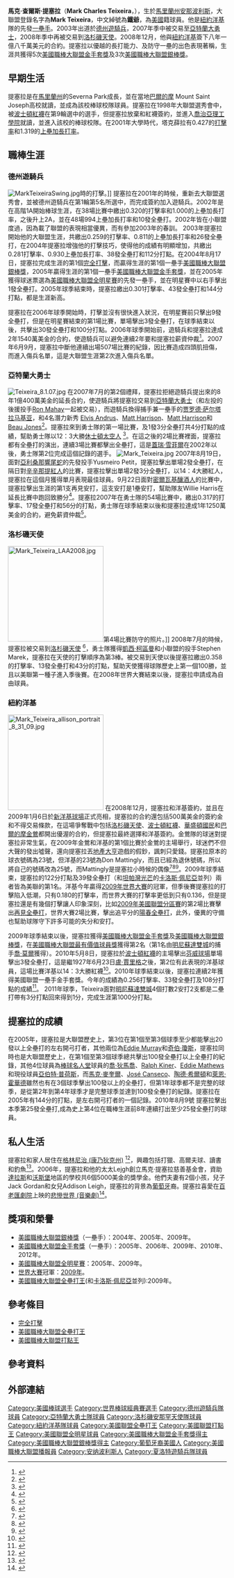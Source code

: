{{noteTA
|1=zh:提塞拉;zh-cn:塔克薛拉;zh-hans:塔克薛拉;zh-hant:塔克薛拉;zh-tw:特薛拉;
}}
{{Infobox MLB player|
bgcolor1=#1c2841|
bgcolor2=#6d7380|
textcolor1=white|
textcolor2=white|
name=馬克·提塞拉|
image=Mark Teixeira basepaths 2011.jpg|
width=250|
position=一壘手|
team=|
number=|
bats=左右開弓|
throws=右|
birthdate={{birth_date_and_age|1980|4|11|mf=y}}|
birthplace={{USA}}[[馬里蘭州|馬里蘭州]][[安那波利斯|安那波利斯]]|
debutyear=2003年4月1日|
debutteam=德州遊騎兵|
finaldate=10月2日|
finalyear=2016年|
finalteam=紐約洋基|
statyear=2016年10月3日|
stat1label=[[打擊率|打擊率]]|
stat1value=.268|
stat2label=[[全壘打|全壘打]]|
stat2value=409|
stat3label=[[打點|打點]]|
stat3value=1298|
teams=<nowiki></nowiki>
*[[德州遊騎兵|德州遊騎兵]]（{{by|2003年}}—{{MLBy|2007年}}）
*[[亞特蘭大勇士|亞特蘭大勇士]]（{{MLBy|2007年}} —{{by|2008年}}）
*[[洛杉磯天使|洛杉磯天使]]（{{by|2008年}}）
*[[紐約洋基|紐約洋基]]（{{by|2009年}}—{{by|2016}}）
}}

'''馬克·查爾斯·提塞拉'''（'''Mark Charles Teixeira'''，{{bd|1980年|4月11日|catIdx=T}}），生於[[馬里蘭州|馬里蘭州]][[安那波利斯|安那波利斯]]，大聯盟登錄名字為'''Mark Teixeira'''，中文綽號為'''鐵爺'''，為[[美國|美國]]籍球員。他是[[紐約洋基|紐約洋基]]隊的先發[[一壘手|一壘手]]。2003年出道於[[德州遊騎兵|德州遊騎兵]]，2007年季中被交易至[[亞特蘭大勇士|亞特蘭大勇士]]，2008年季中再被交易到[[洛杉磯天使|洛杉磯天使]]。2008年12月，他與[[紐約洋基|紐約洋基]]簽下八年一億八千萬美元的合約。提塞拉以優越的長打能力、及防守一壘的出色表現著稱，生涯共獲得5次[[美國職棒大聯盟金手套獎|美國職棒大聯盟金手套獎]]及3次[[美國職棒大聯盟銀棒獎|美國職棒大聯盟銀棒獎]]。

==早期生活==
提塞拉是在[[馬里蘭州|馬里蘭州]]的Severna Park成長，並在當地[[巴爾的摩|巴爾的摩]] Mount Saint Joseph高校就讀，並成為該校棒球校隊球員。提塞拉在1998年大聯盟選秀會中，被[[波士頓紅襪|波士頓紅襪]]在第9輪選中的選手，但提塞拉放棄和紅襪簽約，並進入[[喬治亞理工學院|喬治亞理工學院]]就讀，並進入該校的棒球校隊。在2001年大學時代，塔克薛拉有0.427的[[打擊率|打擊率]]和1.319的[[上壘加長打率|上壘加長打率]]。

==職棒生涯==
===德州遊騎兵===
[[File:MarkTeixeiraSwing.jpg|thumb]]時的打擊。]]
提塞拉在2001年的時候，重新去大聯盟選秀會，並被德州遊騎兵在第1輪第5名所選中，而完成簽約加入遊騎兵。2002年是在高階1A開始棒球生涯，在38場比賽中繳出0.320的打擊率和1.000的上壘加長打率，之後升上2A，並在48場994上壘加長打率和10發全壘打。2002年皆在小聯盟度過，因為載了聯盟的表現相當優異，而有參加2003年的春訓。
2003年提塞拉開始他的大聯盟生涯，共繳出0.259的打擊率、0.811的上壘加長打率和26發全壘打，在2004年提塞拉增強他的打擊技巧，使得他的成績有明顯增加，共繳出0.281打擊率、0.930上壘加長打率、38發全壘打和112分打點。在2004年8月17日，提塞拉完成生涯的第1個[[完全打擊|完全打擊]]，而贏得生涯的第1個一壘手[[美國職棒大聯盟銀棒獎|美國職棒大聯盟銀棒獎]]，2005年贏得生涯的第1個一壘手[[美國職棒大聯盟金手套獎|美國職棒大聯盟金手套獎]]，並在2005年獲得球迷票選為[[美國職棒大聯盟全明星賽|美國職棒大聯盟全明星賽]]的先發一壘手，並在明星賽中以右手擊出1發全壘打。2005年球季結束時，提塞拉繳出0.301打擊率、43發全壘打和144分打點，都是生涯新高。

提塞拉在2006年球季開始時，打擊並沒有很快進入狀況，在明星賽前只擊出9發全壘打，但是在明星賽結束的第1場比賽，單場擊出3發全壘打，在球季結束以後，共擊出30發全壘打和100分打點。2006年球季開始前，遊騎兵和提塞拉達成2年1540萬美金的合約，使遊騎兵可以避免連續2年要和提塞拉薪資仲裁<ref>{{cite web |url=http://texas.rangers.mlb.com/news/press_releases/press_release.jsp?ymd=20060117&content_id=1296854&vkey=pr_tex&fext=.jsp&c_id=tex |title=Texas Rangers agree to two-year contract with Mark Teixiera |accessdate=2008-08-04 |work=[[MLB.com|MLB.com]] |publisher= |date=2006-01-17 |deadurl=yes |archiveurl=https://web.archive.org/web/20100712074026/http://texas.rangers.mlb.com/news/press_releases/press_release.jsp?ymd=20060117&content_id=1296854&vkey=pr_tex&fext=.jsp&c_id=tex |archivedate=2010-07-12 }}</ref>。2007年6月9月，提塞拉中斷他連續出場507場比賽的紀錄，因比賽造成四頭肌扭傷，而進入傷兵名單，這是大聯盟生涯第2次進入傷兵名單。

===亞特蘭大勇士===
[[File:Teixeira_8.1.07.jpg|thumb]]
在2007年7月的第2個禮拜，提塞拉拒絕遊騎兵提出來的8年1億400萬美金的延長合約，使遊騎兵將提塞拉交易到[[亞特蘭大勇士|亞特蘭大勇士]]（和左投的後援投手[[Ron_Mahay|Ron Mahay]]一起被交易），而遊騎兵換得捕手兼一壘手的[[贾罗德·萨尔塔拉马基亚|贾罗德·萨尔塔拉马基亚]]，和4名潛力新秀 [[Elvis_Andrus|Elvis Andrus]]、[[Matt_Harrison|Matt Harrison]]、[[Matt_Harrison|Matt Harrison]]和[[Beau_Jones|Beau Jones]]<ref>{{cite web |last=Bowman |first=Mark |url=http://atlanta.braves.mlb.com/news/article.jsp?ymd=20070731&content_id=2119864&vkey=news_atl&fext=.jsp&c_id=atl |title=Braves finalize deal for slugger Teixeira |accessdate=2008-08-04 |work=[[MLB.com|MLB.com]] |publisher= |date=2007-07-31 |archive-date=2010-07-12 |archive-url=https://web.archive.org/web/20100712072313/http://atlanta.braves.mlb.com/news/article.jsp?ymd=20070731&content_id=2119864&vkey=news_atl&fext=.jsp&c_id=atl |dead-url=no }}</ref>。提塞拉來到勇士隊的第一場比賽，及1發3分全壘打共4分打點的成績，幫助勇士隊以12：3大勝[[休士頓太空人|休士頓太空人]] <ref>{{cite web |last=Lutz |first=Jeff Derek Lowe got the lost |url=http://atlanta.braves.mlb.com/news/wrap.jsp?ymd=20070801&content_id=2123501&vkey=wrapup2005&fext=.jsp&team=home |title=Braves put it away in first |accessdate=2008-08-04 |work=[[MLB.com|MLB.com]] |publisher= |date=2007-08-01 |archive-date=2010-07-12 |archive-url=https://web.archive.org/web/20100712072319/http://atlanta.braves.mlb.com/news/wrap.jsp?ymd=20070801&content_id=2123501&vkey=wrapup2005&fext=.jsp&team=home |dead-url=no }}</ref>。在這之後的2場比賽裡面，提塞拉都有全壘打的演出，連續3場比賽都擊出全壘打，這是[[蓋瑞·雪菲爾|蓋瑞·雪菲爾]]在2002年以後，勇士隊第2位完成這個記錄的選手。
[[File:Mark_Teixeira.jpg|thumb]]
2007年8月19日，面對[[亞利桑那響尾蛇|亞利桑那響尾蛇]]的先發投手Yusmeiro Petit，提塞拉擊出單場2發全壘打，在隔日對[[辛辛那提紅人|辛辛那提紅人]]的比賽，提塞拉擊出單場2發3分全壘打，以14：4大勝紅人，提塞拉在這個月獲得單月表現最佳球員。9月22日面對[[密爾瓦基釀酒人|密爾瓦基釀酒人]]的比賽中，提塞拉擊出生涯的第1支再見安打，這支安打是1壘安打，幫助隊友Willie Harris在延長比賽中跑回致勝分<ref>{{cite web |last=Bowman |first=Mark |url=http://atlanta.braves.mlb.com/news/wrap.jsp?ymd=20070922&content_id=2223962&vkey=wrapup2005&fext=.jsp&team=home&c_id=atl |title=Braves hang on late |accessdate=2008-08-04 |work=[[MLB.com|MLB.com]] |publisher= |date=2007-09-22 |archive-date=2010-07-12 |archive-url=https://web.archive.org/web/20100712071425/http://atlanta.braves.mlb.com/news/wrap.jsp?ymd=20070922&content_id=2223962&vkey=wrapup2005&fext=.jsp&team=home&c_id=atl |dead-url=no }}</ref>。提塞拉2007年在勇士隊的54場比賽中，繳出0.317的打擊率、17發全壘打和56分的打點，勇士隊在球季結束以後和提塞拉達成1年1250萬美金的合約，避免薪資仲裁<ref>{{cite web|url=http://sports.espn.go.com/mlb/news/story?id=3202470|title=Teixeira signs for $12.5M; Morneau agrees to $7.4M deal|accessdate=2008-11-01|work=[[Associated_Press|Associated Press]]|publisher=[[ESPN.com|ESPN.com]]|date=2008-01-18|archive-date=2012-11-03|archive-url=https://web.archive.org/web/20121103121948/http://sports.espn.go.com/mlb/news/story?id=3202470|dead-url=no}}</ref>。

===洛杉磯天使===
[[File:Mark_Teixeira_LAA2008.jpg|220px]]第4場比賽防守的照片。]]
2008年7月的時候，提塞拉被交易到[[洛杉磯天使|洛杉磯天使]] <ref>{{cite web |last=Stark |first=Jayson |authorlink=Jayson Stark |url=http://sports.espn.go.com/mlb/news/story?id=3510042 |title=Braves deal Teixeira to Angels for Kotchman, minor leaguer |accessdate=2008-08-04 |work=[[ESPN.com|ESPN.com]] |publisher= |date=2008-07-30 |archive-date=2012-11-04 |archive-url=https://web.archive.org/web/20121104160538/http://sports.espn.go.com/mlb/news/story?id=3510042 |dead-url=no }}</ref>，勇士隊獲得[[凱西·柯區曼|凱西·柯區曼]]和小聯盟的投手Stephen Marek，提塞拉在天使的打擊順序為第3棒。被交易到天使以後提塞拉繳出0.358的打擊率、13發全壘打和43分的打點，幫助天使獲得球隊歷史上第一個100勝，並且以美聯第一種子進入季後賽。在2008年世界大賽結束以後，提塞拉申請成為自由球員。

===紐約洋基===
[[Image:Mark_Teixeira_allison_portrait_8_31_09.jpg|220px]]
在2008年12月，提塞拉和洋基簽約，並且在2009年1月6日於[[新洋基球場|新洋基球場]]正式亮相，提塞拉的合約還包括500萬美金的簽約金和不得交易條款，在這場爭奪戰中包括[[洛杉磯天使|洛杉磯天使]]、[[波士頓紅襪|波士頓紅襪]]、[[華盛頓國民|華盛頓國民]]和[[巴爾的摩金鶯|巴爾的摩金鶯]]都開出優渥的合約，但提塞拉最終選擇和洋基簽約。金鶯隊的球迷對提塞拉非常生氣，在2009年金鶯和洋基的第1個比賽於金鶯的主場舉行，球迷們不但大聲的發出噓聲，還向提塞拉丟[[地產大亨|地產大亨]]遊戲的假鈔，諷刺只愛錢。提塞拉原本的球衣號碼為23號，但洋基的23號為Don Mattingly，而且已經為退休號碼，所以將自己的號碼改為25號，而Mattingly是提塞拉小時候的偶像<ref>{{cite web|url=http://sports.espn.go.com/mlb/news/story?id=3790141|title=Sources: 'Tex' takes Yanks' 8-year deal|author=Buster Olney|publisher=ESPN.com|date=2008-12-23|accessdate=2008-12-24|archive-date=2012-11-10|archive-url=https://web.archive.org/web/20121110214610/http://sports.espn.go.com/mlb/news/story?id=3790141|dead-url=no}}</ref><ref>{{cite web|url=http://sportsillustrated.cnn.com/2008/baseball/mlb/12/23/teixeira/|title=Yankees reach agreement with Teixeira on 8-year, $180M deal|author=Jon Heyman|publisher=Sports Illustrated|date=2008-12-23|accessdate=2008-12-24|archive-date=2012-11-11|archive-url=https://web.archive.org/web/20121111054205/http://sportsillustrated.cnn.com/2008/baseball/mlb/12/23/teixeira/|dead-url=no}}</ref><ref>{{cite web|url=http://newyork.yankees.mlb.com/news/press_releases/press_release.jsp?ymd=20090106&content_id=3734134&vkey=pr_nyy&fext=.jsp&c_id=nyy|title=Yankees sign 1B Mark Teixeira to eight-year deal|date=2009-01-06|accessdate=2009-01-06|archive-date=2013-06-18|archive-url=https://web.archive.org/web/20130618160253/http://newyork.yankees.mlb.com/news/press_releases/press_release.jsp?ymd=20090106&content_id=3734134&vkey=pr_nyy&fext=.jsp&c_id=nyy|dead-url=no}}</ref>。2009年球季結束，提塞拉的122分打點及39發全壘打（和[[坦帕灣光芒|坦帕灣光芒]]的[[卡洛斯·佩尼亞|卡洛斯·佩尼亞]]並列）兩者皆為美聯的第1名。洋基今年贏得[[2009年世界大賽|2009年世界大賽]]的冠軍，但季後賽提塞拉的打擊陷入低潮，只有0.180的打擊率，而世界大賽的打擊率更低到只有0.136，但是提塞拉還是有幾個打擊讓人印象深刻，比如[[2009年美國聯盟分區賽|2009年美國聯盟分區賽]]的第2場比賽擊出[[再見全壘打|再見全壘打]]，世界大賽2場比賽，擊出追平分的[[陽春全壘打|陽春全壘打]]，此外，優異的守備也幫助球隊守下許多可能的失分和安打。

2009年球季結束以後，提塞拉獲得[[美國職棒大聯盟金手套獎|美國職棒大聯盟金手套獎]]及[[美國職棒大聯盟銀棒獎|美國職棒大聯盟銀棒獎]]，在[[美國職棒大聯盟最有價值球員獎|美國職棒大聯盟最有價值球員獎]]獲得第2名（第1名由[[明尼蘇達雙城|明尼蘇達雙城]]的捕手[[喬·莫爾|喬·莫爾]]獲得）。2010年5月8日，提塞拉於[[波士頓紅襪|波士頓紅襪]]的主場擊出[[芬威球場|芬威球場]]單場擊出3發全壘打，這是繼1927年6月23日[[盧·賈里格|盧·賈里格]]之後，第2位有此表現的洋基球員，這場比賽洋基以14：3大勝紅襪<ref>{{cite news|url=http://scores.espn.go.com/mlb/recap?gameId=300508102&teams=new-york-yankees-vs-boston-red-sox|title=New York Yankees vs. Boston Red Sox - Recap - May 8, 2010|accessdate=June 18, 2010|agency=Associated Press|publisher=[[ESPN.com|ESPN.com]]|date=May 8, 2010|archive-date=2012-10-12|archive-url=https://web.archive.org/web/20121012093618/http://scores.espn.go.com/mlb/recap?gameId=300508102&teams=new-york-yankees-vs-boston-red-sox|dead-url=no}}</ref>。2010年球季結束以後，提塞拉連續2年獲得美國聯盟一壘手金手套獎。今年的成績為0.256打擊率、33發全壘打及108分打點的成績<ref>{{Cite web |url=http://mlb.mlb.com/news/article.jsp?ymd=20101109&content_id=16041110&vkey=news_mlb&c_id=mlb |title=存档副本 |accessdate=2011-01-07 |archive-date=2012-11-05 |archive-url=https://web.archive.org/web/20121105182205/http://mlb.mlb.com/news/article.jsp?ymd=20101109&content_id=16041110&vkey=news_mlb&c_id=mlb |dead-url=no }}</ref>。
2011年球季，Teixeira面對[[明尼蘇達雙城|明尼蘇達雙城]]4個打數2安打2支都是二壘打帶有3分打點回來得到1分，完成生涯第1000分打點。

==提塞拉的成績==
在2005年，提塞拉是大聯盟歷史上，第3位在第1個至第3個球季至少都能擊出20發以上全壘打的左右開弓打者，其他兩位為[[Eddie_Murray|Eddie Murray]]和[[奇伯·瓊斯|奇伯·瓊斯]]，提塞拉同時也是大聯盟歷史上，在第1個至第3個球季總共擊出100發全壘打以上全壘打的紀錄，其他4位球員為[[棒球名人堂|棒球名人堂]]球員的[[喬·狄馬喬|喬·狄馬喬]]、[[Ralph_Kiner|Ralph Kiner]]、[[Eddie_Mathews|Eddie Mathews]]和現役球員[[亞伯特·普荷斯|亞伯特·普荷斯]]，而[[馬克·麥奎爾|馬克·麥奎爾]]、[[José_Canseco|José Canseco]]、[[陶德·希爾頓|陶德·希爾頓]]和[[萊恩·霍華德|萊恩·霍華德]]雖然也有在3個球季擊出100發以上的全壘打，但第1年球季都不是完整的球季，是從第2年到第4年球季才是完整球季並達到100發全壘打的紀錄。提塞拉在2005年有144分的打點，是左右開弓打者的一個記錄。2010年8月9號 提塞拉擊出本季第25發全壘打,成為史上第4位在職棒生涯前8年連續打出至少25發全壘打的球員。

==私人生活==
提塞拉和家人居住在[[格林尼治_(康乃狄克州)|格林尼治 (康乃狄克州)]] <ref>{{Cite web |url=http://blog.greenwichtime.com/realtime/2009/07/16/a-connecticut-yankee-mark-teixeira/ |title=存档副本 |accessdate=2009-11-14 |archive-date=2010-07-11 |archive-url=https://web.archive.org/web/20100711050620/http://blog.greenwichtime.com/realtime/2009/07/16/a-connecticut-yankee-mark-teixeira/ |dead-url=no }}</ref>，興趣包括打獵、高爾夫球、讀書和釣魚<ref>{{Cite web |url=http://newyork.yankees.mlb.com/team/player_career.jsp?player_id=407893 |title=Mark Teixeira: Biography and Career Highlights: yankees.com |access-date=2009-11-14 |archive-date=2010-01-26 |archive-url=https://web.archive.org/web/20100126222622/http://newyork.yankees.mlb.com/team/player_career.jsp?player_id=407893 |dead-url=no }}</ref>。2006年，提塞拉和他的太太Lejgh創立馬克·提塞拉慈善基金會，資助[[達拉斯|達拉斯]]和[[沃斯堡|沃斯堡]]地區的學校共6個5000美金的獎學金。他們夫妻有2個小孩，兒子Jack Gordan和女兒Addison Leigh，提塞拉的背景為[[葡萄牙|葡萄牙]]裔。提塞拉喜愛在[[百老匯劇院|百老匯劇院]]上映的[[悲慘世界_(音樂劇)|悲慘世界 (音樂劇)]]<ref>{{cite web|url=http://www.nydailynews.com/gossip/2009/06/23/2009-06-23_bruce_blames_the_agency.html|title=Gatecrasher|last=Schreffler|first=Laura|coauthors=Sidman|date=Amanda|work=[[New_York_Daily_News|New York Daily News]]|accessdate=2009-06-23|archive-date=2009-08-28|archive-url=https://web.archive.org/web/20090828134903/http://www.nydailynews.com/gossip/2009/06/23/2009-06-23_bruce_blames_the_agency.html|dead-url=no}}</ref>。

== 獎項和榮譽 ==
*[[美國職棒大聯盟銀棒獎|美國職棒大聯盟銀棒獎]]（一壘手）：2004年、2005年、2009年。
*[[美國職棒大聯盟金手套獎|美國職棒大聯盟金手套獎]]（一壘手）：2005年、2006年、2009年、2010年、2012年。
*[[美國職棒大聯盟全明星賽|美國職棒大聯盟全明星賽]]：2005年、2009年。
*[[世界大賽|世界大賽]]冠軍：[[2009年世界大賽|2009年]]。
*[[美國職棒大聯盟全壘打王|美國職棒大聯盟全壘打王]](和[[卡洛斯·佩尼亞|卡洛斯·佩尼亞]]並列):2009年。

== 參考條目 ==
*[[完全打擊|完全打擊]]
*[[美國職棒大聯盟全壘打王|美國職棒大聯盟全壘打王]]
*[[美國職棒大聯盟打點王|美國職棒大聯盟打點王]]

==參考資料==
{{reflist|2}}

== 外部連結 ==
{{commonscat|Mark Teixeira}}
{{baseballstats |mlb=407893 |espn=4937 |br=t/teixema01 |fangraphs=1281 |cube=T/Mark-Teixeira}}

{{s-start-collapsible|header={{s-ach|aw}}}}
{{succession box | before = [[伊凡·羅德里奎茲|伊凡·羅德里奎茲]] | title = [[美國職棒大聯盟單月表現最佳球員|美聯單月表現最佳球員]]| years = 2004年7月 | after = [[鈴木一朗|鈴木一朗]]}}
{{succession box | before = [[戴林·厄斯泰|戴林·厄斯泰]]<br>[[卡洛斯·潘尼亞|卡洛斯·潘尼亞]] | title = 美聯一壘手[[美國職棒大聯盟金手套獎|金手套]]| years = 2005年、2006年、2009年、2010年 | after = [[凱文·尤克里斯|凱文·尤克里斯]]<br>現任}}
{{succession box | before = [[戴林·厄斯泰|戴林·厄斯泰]]<br>[[Carlos_Delgado|Carlos Delgado]]<br>[[賈斯汀·摩爾諾|賈斯汀·摩爾諾]] | title = 美聯一壘手[[美國職棒大聯盟銀棒獎|銀棒獎]]| years = 2004年、2005年、2009年 | after = [[凱文·尤克里斯|凱文·尤克里斯]]<br>[[賈斯汀·摩爾諾|賈斯汀·摩爾諾]]<br>[[米格爾·卡布瑞拉|米格爾·卡布瑞拉]]}}
{{succession box | before = [[莱恩·布劳恩|莱恩·布劳恩]] | title = [[美國職棒大聯盟單月表現最佳球員|國聯單月表現最佳球員]]| years = 2007年8月 | after = [[麥特·哈勒戴|麥特·哈勒戴]]}}
{{end box}}
{{美國聯盟全壘打王}}
{{2006年世界棒球经典赛美国队选手列表}}
{{2009 World Series Champions}}
{{Authority control}}

{{DEFAULTSORT:Teixeira, Mark}}
[[Category:美國棒球選手|Category:美國棒球選手]]
[[Category:世界棒球經典賽選手|Category:世界棒球經典賽選手]]
[[Category:德州遊騎兵隊球員|Category:德州遊騎兵隊球員]]
[[Category:亞特蘭大勇士隊球員|Category:亞特蘭大勇士隊球員]]
[[Category:洛杉磯安那罕天使隊球員|Category:洛杉磯安那罕天使隊球員]]
[[Category:紐約洋基隊球員|Category:紐約洋基隊球員]]
[[Category:美國聯盟全壘打王|Category:美國聯盟全壘打王]]
[[Category:美國聯盟打點王|Category:美國聯盟打點王]]
[[Category:美國聯盟全明星球員|Category:美國聯盟全明星球員]]
[[Category:美國職棒大聯盟金手套獎得主|Category:美國職棒大聯盟金手套獎得主]]
[[Category:美國職棒大聯盟銀棒獎得主|Category:美國職棒大聯盟銀棒獎得主]]
[[Category:葡萄牙裔美國人|Category:葡萄牙裔美國人]]
[[Category:美國職棒大聯盟播報員|Category:美國職棒大聯盟播報員]]
[[Category:安纳波利斯人|Category:安纳波利斯人]]
[[Category:夏洛特遊騎兵隊球員|Category:夏洛特遊騎兵隊球員]]